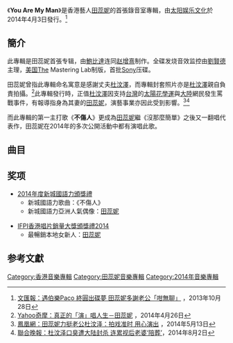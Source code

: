 {{Infobox album
| name       = You Are My Man
| type       = [[錄音室專輯|錄音室專輯]]
| artist     = [[田蕊妮|田蕊妮]]
| cover      = 
<!-- 未知參數 | size       = 150px -->
| released   = 2014年4月3日
| recorded   = 2013-2014年
| genre      = [[国語流行音樂|国語流行音樂]]
| length     = 
| label      = [[太阳娱乐文化|太阳娱乐文化]]
| producer   = [[鮑比達|鮑比達]]、[[赵增熹|赵增熹]]
| reviews    = 
| prev_title = 
| prev_year  = 
| next_title = [[Saturnian|Saturnian]]
| next_year  = 2019
}}
《'''You Are My Man'''》是香港藝人[[田蕊妮|田蕊妮]]的首張錄音室專輯，由[[太阳娱乐文化|太阳娱乐文化]]於2014年4月3日發行。<ref>[http://paper.wenweipo.com/2013/10/28/EN1310280016.htm 文匯報：遇伯樂Paco 終圓出碟夢 田蕊妮多謝老公「咁無聊」] {{Wayback|url=http://paper.wenweipo.com/2013/10/28/EN1310280016.htm |date=20160304070934 }}，2013年10月28日</ref>

== 簡介 ==
此專輯是田蕊妮首張专辑，由[[鮑比達|鮑比達]]连同[[赵增熹|赵增熹]]制作。全碟发烧音效监控由[[劉賢德|劉賢德]]主理，[[美国|美国]]The Mastering Lab制版，首批[[Sony|Sony]]压碟。

田蕊妮曾指此專輯命名寓意是感謝丈夫[[杜汶澤|杜汶澤]]，而專輯封套照片亦是[[杜汶澤|杜汶澤]]親自負責拍攝。<ref>[https://tw.music.yahoo.net/column/interviews-43-426-1.html Yahoo奇摩：真正的「演」唱人生－田蕊妮] {{Wayback|url=https://tw.music.yahoo.net/column/interviews-43-426-1.html |date=20140819084047 }}，2014年4月26日</ref>此專輯發行時，正值[[杜汶澤|杜汶澤]]因支持[[台灣|台灣]]的[[太陽花學運|太陽花學運]]與[[大陸|大陸]]網民發生罵戰事件，有報導指身為其妻的[[田蕊妮|田蕊妮]]，演藝事業亦因此受到影響。<ref>[http://ent.ifeng.com/a/20140513/40060592_0.shtml 鳳凰網：田蕊妮力挺老公杜汶泽：拍戏准时 用心演出] {{Wayback|url=http://ent.ifeng.com/a/20140513/40060592_0.shtml |date=20200203115824 }}，2014年5月13日</ref><ref>[http://wanbao.omy.sg/entertainment/story20140802-34233 聯合晚報：杜汶泽口臭遭大陆封杀 连累视后老婆‘陪葬’]，2014年8月2日</ref>

而此專輯的第一主打歌《'''不傷人'''》更成為[[田蕊妮|田蕊妮]]繼《沒那麼簡單》之後又一翻唱代表作，田蕊妮在2014年的多次公開活動中都有演唱此歌。

== 曲目 ==
{{Tracklist
| extra_column = 原唱

| title1 = 不傷人
| music1 = [[黃韻玲|黃韻玲]]
| lyrics1 = 葛大為
| arranger1 = [[鮑比達|鮑比達]]
| extra1 = [[蕭煌奇|蕭煌奇]]

| title2 = 愛一個人好難
| music2 = 季忠平
| lyrics2 = 季忠平
| arranger2 = 鮑比達
| extra2 = [[蘇永康|蘇永康]]

| title3 = 天天想你
| music3 = [[張雨生|張雨生]]
| lyrics3 = 張雨生
| arranger3 = 鮑比達
| extra3 = 張雨生

| title4 = 熟悉
| music4 = [[庾澄慶|庾澄慶]]、洪敬堯
| lyrics4 = 徐玫怡、厲曼婷
| arranger4 = 鮑比達
| extra4 = 庾澄慶

| title5 = 不再讓你孤單
| music5 = [[陳昇|陳昇]]
| lyrics5 = 陳昇
| arranger5 = 鮑比達
| extra5 = 陳昇

| title6 = 你是我心愛的姑娘	
| music6 = [[汪峰|汪峰]]
| lyrics6 = 汪峰
| arranger6 = 張人傑
| extra6 = 汪峰

| title7 = 我不會喜歡你
| music7 = 陳柏霖、王宏恩
| lyrics7 = 徐譽庭
| arranger7 = 符元偉
| extra7 = [[陳柏霖|陳柏霖]]

| title8 = 你不知道的事
| music8 = [[王力宏|王力宏]]
| lyrics8 = 王力宏、瑞業
| arranger8 = 符元偉
| extra8 = 王力宏

| title9 = 早班火車
| music9 = [[黃家駒|黃家駒]]、[[黃家強|黃家強]]、[[黃貫中|黃貫中]]
| lyrics9 = [[林振強|林振強]]
| arranger9 = 張人傑
| extra9 = [[Beyond|Beyond]]

| title10 = 遊樂場
| music10 = [[謝霆鋒|謝霆鋒]]
| lyrics10 = [[林夕|林夕]]
| arranger10 = [[趙增熹|趙增熹]]
| extra10 = 謝霆鋒
}}

==奖项==
* [[2014年度新城國語力頒獎禮得獎名單|2014年度新城國語力頒獎禮]] 
** 新城國語力歌曲：《不傷人》
** 新城國語力亞洲人氣偶像：[[田蕊妮|田蕊妮]]

* [[IFPI香港唱片銷量大獎頒獎禮2014|IFPI香港唱片銷量大獎頒獎禮2014]] 
** 最暢銷本地女新人：[[田蕊妮|田蕊妮]]

== 参考文獻 ==
{{reflist}}

[[Category:香港音樂專輯|Category:香港音樂專輯]]
[[Category:田蕊妮音樂專輯|Category:田蕊妮音樂專輯]]
[[Category:2014年音樂專輯|Category:2014年音樂專輯]]